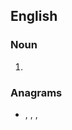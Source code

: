 {{also|Roome}}

==English==

===Noun===
{{en-noun}}

# {{obsolete spelling of|room|lang=en}}

===Anagrams===
* {{l|en|mooer}}, {{l|en|Moore}}, {{l|en|Mooré}}, {{l|en|Romeo}}